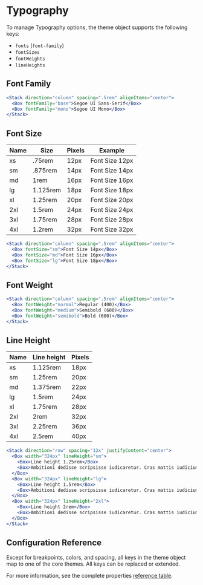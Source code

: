 
# Typography

To manage Typography options, the theme object supports the following keys:

- `fonts` (`font-family`)
- `fontSizes`
- `fontWeights`
- `lineHeights`

## Font Family
<ThemeParser theme="fonts" />

```jsx
<Stack direction="column" spacing=".5rem" alignItems="center">
  <Box fontFamily="base">Segoe UI Sans-Serif</Box>
  <Box fontFamily="mono">Segoe UI Mono</Box>
</Stack>
```

## Font Size
<ThemeParser theme="fontSizes" />

| Name | Size     | Pixels | Example                                   |
| ---- | -------  | ------ | --------------------------------------    |
| xs   | .75rem   | 12px   | <Box fontSize="xs">Font Size 12px</Box>   |
| sm   | .875rem  | 14px   | <Box fontSize="sm">Font Size 14px</Box>   |
| md   | 1rem     | 16px   | <Box fontSize="md">Font Size 16px</Box>   |
| lg   | 1.125rem | 18px   | <Box fontSize="lg">Font Size 18px</Box>   |
| xl   | 1.25rem  | 20px   | <Box fontSize="xl">Font Size 20px</Box>   |
| 2xl  | 1.5rem   | 24px   | <Box fontSize="2xl">Font Size 24px</Box>  |
| 3xl  | 1.75rem  | 28px   | <Box fontSize="3xl">Font Size 28px</Box>  |
| 4xl  | 1.2rem   | 32px   | <Box fontSize="4xl">Font Size 32px</Box>  |

```jsx
<Stack direction="column" spacing=".5rem" alignItems="center">
  <Box fontSize="sm">Font Size 14px</Box>
  <Box fontSize="md">Font Size 16px</Box>
  <Box fontSize="lg">Font Size 18px</Box>
</Stack>
```

## Font Weight
<ThemeParser theme="fontWeights" />

```jsx
<Stack direction="column" spacing=".5rem" alignItems="center">
  <Box fontWeight="normal">Regular (400)</Box>
  <Box fontWeight="medium">Semibold (600)</Box>
  <Box fontWeight="semibold">Bold (600)</Box>
</Stack>
```

## Line Height
<ThemeParser theme="lineHeights" />

| Name | Line height   | Pixels |
| ---- | ------------  | ------ |
| xs   | 1.125rem      | 18px   |
| sm   | 1.25rem       | 20px   |
| md   | 1.375rem      | 22px   |
| lg   | 1.5rem        | 24px   |
| xl   | 1.75rem       | 28px   |
| 2xl  | 2rem          | 32px   |
| 3xl  | 2.25rem       | 36px   |
| 4xl  | 2.5rem        | 40px   |

```jsx
<Stack direction="row" spacing="12x" justifyContent="center">
  <Box width="324px" lineHeight="sm">
    <Box>Line height 1.25rem</Box>
    <Box>Ambitioni dedisse scripsisse iudicaretur. Cras mattis iudicium purus sit amet fermentum. Donec sed odio operae, eu vulputate felis rhoncus.</Box>
  </Box>
  <Box width="324px" lineHeight="lg">
    <Box>Line height 1.5rem</Box>
    <Box>Ambitioni dedisse scripsisse iudicaretur. Cras mattis iudicium purus sit amet fermentum. Donec sed odio operae, eu vulputate felis rhoncus.</Box>
  </Box>
  <Box width="324px" lineHeight="2xl">
    <Box>Line height 2rem</Box>
    <Box>Ambitioni dedisse scripsisse iudicaretur. Cras mattis iudicium purus sit amet fermentum. Donec sed odio operae, eu vulputate felis rhoncus.</Box>
  </Box>
</Stack>
```

## Configuration Reference

Except for breakpoints, colors, and spacing, all keys in the theme object map to one of the core themes. All keys can be replaced or extended.

For more information, see the complete properties <a href="https://styled-system.com/table" target="_blank">reference table</a>.

